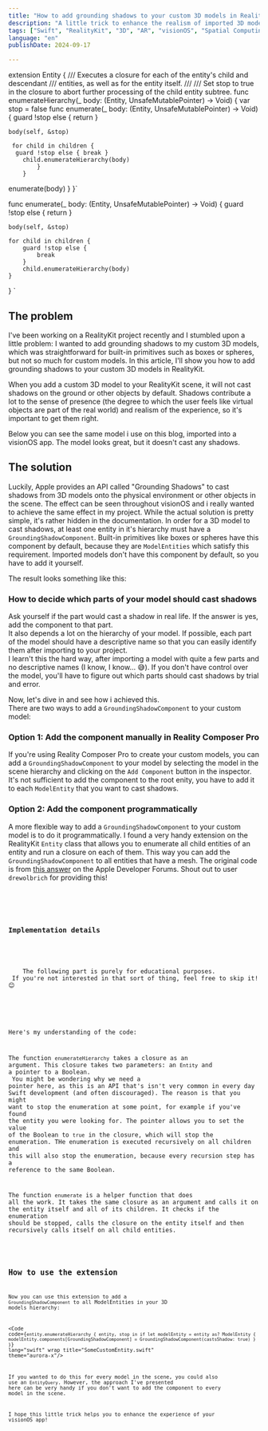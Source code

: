 ```yaml
---
title: "How to add grounding shadows to your custom 3D models in RealityKit"
description: "A little trick to enhance the realism of imported 3D models in a visionOS app"
tags: ["Swift", "RealityKit", "3D", "AR", "visionOS", "Spatial Computing", "Reality Composer Pro", "Apple", "ECS"]
language: "en"
publishDate: 2024-09-17

---
```


extension Entity {
/// Executes a closure for each of the entity's child and descendant 
/// entities, as well as for the entity itself. 
/// 
/// Set stop to true in the closure to abort further processing of the child entity subtree. 
func enumerateHierarchy(_ body: (Entity, UnsafeMutablePointer<Bool>) -> Void) { 
	var stop = false 
	func enumerate(_ body: (Entity, UnsafeMutablePointer<Bool>) -> Void) { 
    guard !stop else { return }
     
    body(self, &stop)
     
     for child in children { 
	  guard !stop else { break }
	    child.enumerateHierarchy(body)
            }
        }
   enumerate(body)
    }
}`

func enumerate(_ body: (Entity, UnsafeMutablePointer<Bool>) -> Void) {
    guard !stop else {
        return
    }

    body(self, &stop)
    
    for child in children {
        guard !stop else {
            break
        }
        child.enumerateHierarchy(body)
    }
}
`

## The problem

I've been working on a RealityKit project recently and I stumbled upon a little problem: I wanted to add grounding shadows to my custom 3D models, which was straightforward for built-in primitives such as boxes or spheres, but not so much for custom models. In this article, I'll show you how to add grounding shadows to your custom 3D models in RealityKit.

When you add a custom 3D model to your RealityKit scene, it will not cast shadows on the ground or other objects by default. 
Shadows contribute a lot to the sense of presence (the degree to which the user feels like virtual objects are part of the real world) and realism of the experience, so it's important to get them right.

Below you can see the same model i use on this blog, imported into a visionOS app. The model looks great, but it doesn't cast any shadows.

<ContentImage src={noShadow} alt="The 3D-model without a shadow beneath." subtitle="My trusty ol' terminal model, but it doesn't cast any shadows! 🙁" />

## The solution

Luckily, Apple provides an API called "Grounding Shadows" to cast shadows from 3D models onto the physical environment or other objects in the scene. The effect can be seen throughout visionOS and i really wanted to achieve the same effect in my project. 
While the actual solution is pretty simple, it's rather hidden in the documentation. 
In order for a 3D model to cast shadows, at least one entity in it's hierarchy must have a `GroundingShadowComponent`. Built-in primitives like boxes or spheres have this component by default, because they are `ModelEntities` which satisfy this requirement.
Imported models don't have this component by default, so you have to add it yourself.

The result looks something like this:

<ContentImage src={shadow} alt="A 3D-model with a shadow beneath." subtitle="Now that's what i'm talking about! 🌚" />

<Aside> 
    <h3>How to decide which parts of your model should cast shadows</h3>
    <p> 
        Ask yourself if the part would cast a shadow in real life. If the answer is yes, add the component to that part. <br/>
        It also depends a lot on the hierarchy of your model. If possible, each part of the model should have a descriptive name so that you can easily identify them after importing to your project.
        <br/>I learn't this the hard way, after importing a model with quite a few parts and no descriptive names (I know, I know... 😅).
        If you don't have control over the model, you'll have to figure out which parts should cast shadows by trial and error.
    </p>
</Aside>

Now, let's dive in and see how i achieved this. <br/>
There are two ways to add a `GroundingShadowComponent` to your custom model:

### Option 1: Add the component manually in Reality Composer Pro

If you're using Reality Composer Pro to create your custom models, you can add a `GroundingShadowComponent` to your model by selecting the model in the scene hierarchy and clicking on the `Add Component` button in the inspector.
It's not sufficient to add the component to the root enity, you have to add it to each `ModelEntity` that you want to cast shadows. 



<ContentImage src={rcomposerConfig} alt="The desired configuration of the GroundingShadow Component in the Reality Composer Pro application" subtitle="Add the GroundingShadowComponent to the ModelEntity in Reality Composer Pro, make sure the Casts Shadow option is ticked!"  isPortrait/>

### Option 2: Add the component programmatically

A more flexible way to add a `GroundingShadowComponent` to your custom model is to do it programmatically. 
I found a very handy extension on the RealityKit `Entity` class that allows you to enumerate all child entities of an entity and run a closure on each of them. This way you can add the `GroundingShadowComponent` to all entities that have a mesh.
The original code is from [this answer](https://forums.developer.apple.com/forums/thread/733918) on the Apple Developer Forums. Shout out to user `drewolbrich` for providing this!

<Code code={code} lang="swift" wrap title="EntityExtensions.swift" theme="aurora-x"/>

<Aside color="tip">
    <h3>Implementation details</h3>
    <p>
    The following part is purely for educational purposes. <br/> If you're not interested in that sort of thing, feel free to skip it! 😊
    </p>
</Aside>

Here's my understanding of the code:

The function `enumerateHierarchy` takes a closure as an argument. This closure takes two parameters: an `Entity` and a pointer to a Boolean. <br/>
You might be wondering why we need a pointer here, as this is an API that's isn't very common in every day Swift development (and often discouraged). The reason is that you might want to stop the enumeration at some point, for example if you've found the entity you were looking for. The pointer allows you to set the value of the Boolean to `true` in the closure, which will stop the enumeration. THe enumeration is executed recursively on all children and this will also stop the enumeration, because every recursion step has a reference to the same Boolean.


The function `enumerate` is a helper function that does all the work. It takes the same closure as an argument and calls it on the entity itself and all of its children.
It checks if the enumeration should be stopped, calls the closure on the entity itself and then recursively calls itself on all child entities.

<Code code={enumerateCode} lang="swift" wrap title="enumerate.swift" theme="aurora-x"/>


## How to use the extension

Now you can use this extension to add a `GroundingShadowComponent` to all ModelEntities in your 3D models hierarchy:

<Code code={`entity.enumerateHierarchy { entity, stop in
    if let modelEntity = entity as? ModelEntity {
        modelEntity.components[GroundingShadowComponent] = GroundingShadowComponent(castsShadow: true)
    }
}`} lang="swift" wrap title="SomeCustomEntity.swift" theme="aurora-x"/>

If you wanted to do this for every model in the scene, you could also use an `EntityQuery`. However, the approach I've presented here can be very handy if you don't want to add the component to every model in the scene.

I hope this little trick helps you to enhance the experience of your visionOS app!